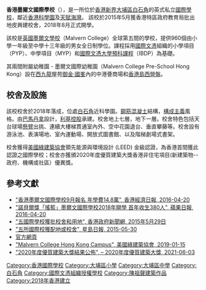 {{Infobox_School | name = 香港墨爾文國際學校<br>Malvern College Hong Kong
| motto = ''Sapiens Qui Prospicit（前瞻者智）''
| image = [[File:Malvern_College_Hong_Kong_Logo.png|220px]]<BR>[[File:Malvern_College_Hong_Kong_202102.jpg|280px]]<br>學校全貌（2021年2月）
| established = 2018年8月27日
| type = 私立國際學校
| principal = 李諾斌[[博士|博士]]（Dr Robin A Lister）
| enrollment = 960人
| free_label = 
| free_text = 
| location = [[新界|新界]][[大埔區|大埔區]][[白石角|白石角]]科進路
| website = http://www.malverncollege.edu.hk
}}

'''香港墨爾文國際學校'''（{{lang-en|'''Malvern College Hong Kong'''}}），是一所位於[[香港|香港]][[新界|新界]][[大埔區|大埔區]][[白石角|白石角]]的英式私立[[國際學校|國際學校]]，鄰近[[香港科學園|香港科學園]]及[[天賦海灣|天賦海灣]]。
該校於2015年5月獲香港特區政府教育局批出地皮興建校舍，2018年8月正式開學。

該校是[[英國|英國]][[墨爾文學校|墨爾文學校]]（Malvern College）全球第五間的學校，提供960個由小學一年級至中學十三年級的男女全日制學位。課程採用[[國際文憑|國際文憑]]組織的小學項目（PYP）、中學項目（MYP）和[[國際文憑大學預科課程|國際文憑大學預科課程]]（IBDP）為基礎。

其兩間附屬幼稚園 - 墨爾文國際幼稚園（Malvern College Pre-School Hong Kong）設在[[西九龍|西九龍]]屋苑[[御金·國峯|御金·國峯]]內的中港薈商場和[[香港島|香港島]][[西營盤|西營盤]]。

==校舍及設施==

該校校舍於2018年落成，位處[[白石角|白石角]]近科學園。[[鋼筋混凝土|鋼筋混凝土]]結構，[[構成主義|構成主義]]風格。由[[巴馬丹拿|巴馬丹拿]]設計，[[利基控股|利基控股]]承建。校舍地上七層，地下一層。校舍特色包括天台球場[[懸臂|懸臂]]出挑、連續大樓梯貫通室內外、空中花園退台、垂直攀藤等。校舍設有游泳池、表演場地、室內運動場、開放式圖書館、以及階梯劇場式書架。

校舍獲得[[美國綠建築協會|美國綠建築協會]]領先能源與環境設計 (LEED) 金級認證，為香港首間獲此認證之國際學校；校舍亦獲頒2020年度優質建築大獎香港非住宅項目(新建築物--政府、機構或社區）優異獎。

== 參考文獻 ==
*[http://topick.hket.com/article/1411879/?r=mcsdfb "香港墨爾文國際學校9月報名 年學費14.8萬", 香港經濟日報, 2016-04-20] {{Wayback|url=http://topick.hket.com/article/1411879/?r=mcsdfb |date=20160630002436 }}
*[http://hk.apple.nextmedia.com/realtime/news/20160420/55008504 "諾貝爾獎「搖籃」墨爾文國際學校2018年開學 首年收生380人", 蘋果日報, 2016-04-20] {{Wayback|url=http://hk.apple.nextmedia.com/realtime/news/20160420/55008504 |date=20160525031936 }}
*[http://www.news.gov.hk/tc/categories/school_work/html/2015/05/20150529_152055.shtml "五國際學校獲批校舍和用地", 香港政府新聞網, 2015年5月29日] {{Wayback|url=http://www.news.gov.hk/tc/categories/school_work/html/2015/05/20150529_152055.shtml |date=20160130104616 }}
*[https://web.archive.org/web/20160130123317/http://std.stheadline.com/yesterday/edu/0530go01.html "五所國際校獲配地或校舍", 星島日報, 2015-05-30]
*[http://www.malverncollege.org.hk 官方網頁] {{Wayback|url=http://www.malverncollege.org.hk/ |date=20180517172421 }}
*[https://www.usgbc.org/projects/malvern-college-hong-kong-campus "Malvern College Hong Kong Campus", 美國綠建築協會, 2019-01-15] {{Wayback|url=https://www.usgbc.org/projects/malvern-college-hong-kong-campus |date=20190129011544 }}
*[https://www.qba.com.hk/tr/QBA2020_Post%20event_PR_CHI_Final.pdf "2020年度優質建築大獎結果公佈", – 2020年度優質建築大獎, 2021-06-03]

{{Reflist}}
{{在香港的國際學校}}
[[Category:香港國際學校|Category:香港國際學校]]
[[Category:大埔區小學|Category:大埔區小學]]
[[Category:大埔區中學|Category:大埔區中學]]
[[Category:白石角|Category:白石角]]
[[Category:國際文憑組織授權學校|Category:國際文憑組織授權學校]]
[[Category:陳祖聲建築作品|Category:陳祖聲建築作品]]
[[Category:2018年香港建立|Category:2018年香港建立]]